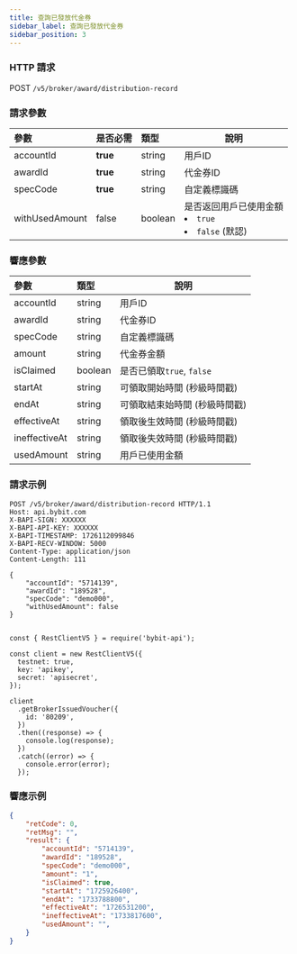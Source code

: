 ```yaml
---
title: 查詢已發放代金券
sidebar_label: 查詢已發放代金券
sidebar_position: 3
---
```


### HTTP 請求
POST `/v5/broker/award/distribution-record`

### 請求參數
| 參數 | 是否必需 | 類型 | 說明|
|:----- |:-------|:-----|------ |
|accountId |**true** |string |用戶ID|
|awardId |**true** |string |代金券ID|
|specCode |**true** |string |自定義標識碼|
|withUsedAmount |false |boolean |是否返回用戶已使用金額 <li>`true`</li><li>`false` (默認)</li>|

### 響應參數
| 參數 | 類型 | 說明|
|:----- |:-----|----- |
|accountId |string |用戶ID|
|awardId |string |代金券ID|
|specCode |string |自定義標識碼|
|amount |string |代金券金額|
|isClaimed |boolean |是否已領取`true`, `false`|
|startAt |string |可領取開始時間 (秒級時間戳)|
|endAt |string |可領取結束始時間 (秒級時間戳)|
|effectiveAt |string |領取後生效時間 (秒級時間戳)|
|ineffectiveAt |string |領取後失效時間 (秒級時間戳)|
|usedAmount |string |用戶已使用金額|

### 請求示例

<Tabs groupId="programming-languages">
<TabItem value="http" label="HTTP">

```http
POST /v5/broker/award/distribution-record HTTP/1.1
Host: api.bybit.com
X-BAPI-SIGN: XXXXXX
X-BAPI-API-KEY: XXXXXX
X-BAPI-TIMESTAMP: 1726112099846
X-BAPI-RECV-WINDOW: 5000
Content-Type: application/json
Content-Length: 111

{
    "accountId": "5714139",
    "awardId": "189528",
    "specCode": "demo000",
    "withUsedAmount": false
}
```

</TabItem>
<TabItem value="python" label="Python">

```python

```

</TabItem>

<TabItem value="Node" label="Node.js">

```n4js
const { RestClientV5 } = require('bybit-api');

const client = new RestClientV5({
  testnet: true,
  key: 'apikey',
  secret: 'apisecret',
});

client
  .getBrokerIssuedVoucher({
    id: '80209',
  })
  .then((response) => {
    console.log(response);
  })
  .catch((error) => {
    console.error(error);
  });
```

</TabItem>
</Tabs>

### 響應示例

```json
{
    "retCode": 0,
    "retMsg": "",
    "result": {
        "accountId": "5714139",
        "awardId": "189528",
        "specCode": "demo000",
        "amount": "1",
        "isClaimed": true,
        "startAt": "1725926400",
        "endAt": "1733788800",
        "effectiveAt": "1726531200",
        "ineffectiveAt": "1733817600",
        "usedAmount": "",
    }
}
```
